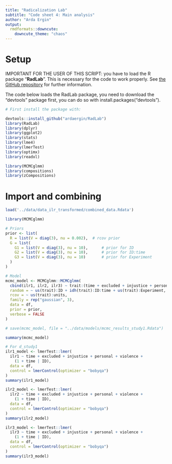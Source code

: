 ```yaml
---
title: "Radicalization Lab"
subtitle: "Code sheet 4: Main analysis"
author: "Arda Ergin"
output:
  rmdformats::downcute:
    downcute_theme: "chaos"
---
```


# Setup
IMPORTANT FOR THE USER OF THIS SCRIPT: you have to load the R package "**RadLab**". This is necessary for the code to work properly. See [the GitHub repository](https://github.com/ardaergin/RadLab) for further information.           

The code below loads the RadLab package, you need to download the "devtools" package first, you can do so with install.packages("devtools").
```r
# First install the package with: 

devtools::install_github("ardaergin/RadLab")
library(RadLab)
library(dplyr)
library(ggplot2)
library(stats)
library(lme4)
library(lmerTest)
library(optimx)
library(readxl)

library(MCMCglmm)
library(compositions)
library(zCompositions)
```


# Import and combining
```r
load('../data/data_ilr_transformed/combined_data.Rdata')
```

```r
library(MCMCglmm)

# Priors
prior <- list(
  R = list(V = diag(3), nu = 0.002),  # rcov prior
  G = list(
    G1 = list(V = diag(3), nu = 10),      # prior for ID
    G2 = list(V = diag(3), nu = 10),      # prior for ID:time
    G3 = list(V = diag(3), nu = 10)       # prior for Experiment
  )
)

# Model
mcmc_model <- MCMCglmm::MCMCglmm(
  cbind(ilr1, ilr2, ilr3) ~ trait:(time + excluded + injustice + personal + violence) - 1,
  random = ~ us(trait):ID + idh(trait):ID:time + us(trait):Experiment,
  rcov = ~ us(trait):units,
  family = rep("gaussian", 3),
  data = df,
  prior = prior,
  verbose = FALSE
)

# save(mcmc_model, file = "../data/models/mcmc_results_study1.Rdata")

summary(mcmc_model)
```


```r
# For d_study1
ilr1_model <- lmerTest::lmer(
  ilr1 ~ time + excluded + injustice + personal + violence +
    (1 + time | ID),
  data = df,
  control = lmerControl(optimizer = "bobyqa")
)
summary(ilr1_model)

ilr2_model <- lmerTest::lmer(
  ilr2 ~ time + excluded + injustice + personal + violence +
    (1 + time | ID),
  data = df,
  control = lmerControl(optimizer = "bobyqa")
)
summary(ilr2_model)

ilr3_model <- lmerTest::lmer(
  ilr3 ~ time + excluded + injustice + personal + violence +
    (1 + time | ID),
  data = df,
  control = lmerControl(optimizer = "bobyqa")
)
summary(ilr3_model)
```







